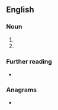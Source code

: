 ==English==

===Noun===
{{en-noun}}

# {{initialism of|[[least|Least]] [[developed]] [[country|countries]]|lang=en}}
# {{initialism of|[[less|Less]] [[developed]] [[country]]|lang=en}}

===Further reading===
* {{pedia|Least Developed Countries}}

===Anagrams===
* {{anagrams|en|CDL|Cld.|DCL|DLC|LCD}}